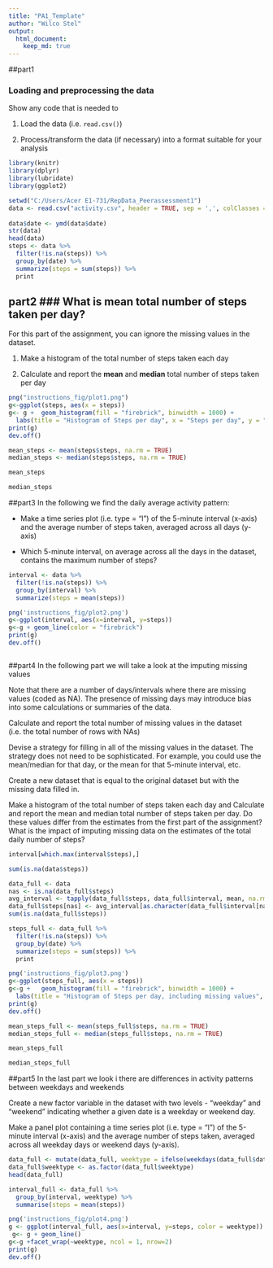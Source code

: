```yaml
---
title: "PA1_Template"
author: "Wilco Stel"
output: 
  html_document:
    keep_md: true
---
```


##part1

### Loading and preprocessing the data

Show any code that is needed to

1. Load the data (i.e. `read.csv()`)

2. Process/transform the data (if necessary) into a format suitable for your analysis



```r
library(knitr)
library(dplyr)
library(lubridate)
library(ggplot2)

setwd("C:/Users/Acer E1-731/RepData_Peerassessment1")
data <- read.csv("activity.csv", header = TRUE, sep = ',', colClasses = c("numeric", "character",
                                                                          "integer"))
data$date <- ymd(data$date)
str(data)
head(data)
steps <- data %>%
  filter(!is.na(steps)) %>%
  group_by(date) %>%
  summarize(steps = sum(steps)) %>%
  print

```

## part2 ### What is mean total number of steps taken per day?

For this part of the assignment, you can ignore the missing values in
the dataset.

1. Make a histogram of the total number of steps taken each day

2. Calculate and report the **mean** and **median** total number of steps taken per day

```r
png("instructions_fig/plot1.png")
g<-ggplot(steps, aes(x = steps))
g<- g +  geom_histogram(fill = "firebrick", binwidth = 1000) +
  labs(title = "Histogram of Steps per day", x = "Steps per day", y = "Frequency")
print(g)
dev.off()

mean_steps <- mean(steps$steps, na.rm = TRUE)
median_steps <- median(steps$steps, na.rm = TRUE)

mean_steps

median_steps

```

##part3
In the following we find the daily average activity pattern:

 - Make a time series plot (i.e. type = "l") of the 5-minute interval (x-axis) and the average number of steps taken, averaged across all days (y-axis)

 - Which 5-minute interval, on average across all the days in the dataset, contains the maximum number of steps?


```r

interval <- data %>%
  filter(!is.na(steps)) %>%
  group_by(interval) %>%
  summarize(steps = mean(steps))

png('instructions_fig/plot2.png')
g<-ggplot(interval, aes(x=interval, y=steps))
g<-g + geom_line(color = "firebrick")
print(g)
dev.off()



```
##part4
In the following part we will take a look at the imputing missing values

Note that there are a number of days/intervals where there are missing values (coded as NA). The presence of missing days may introduce bias into some calculations or summaries of the data.

Calculate and report the total number of missing values in the dataset (i.e. the total number of rows with NAs)

Devise a strategy for filling in all of the missing values in the dataset. The strategy does not need to be sophisticated. For example, you could use the mean/median for that day, or the mean for that 5-minute interval, etc.

Create a new dataset that is equal to the original dataset but with the missing data filled in.

Make a histogram of the total number of steps taken each day and Calculate and report the mean and median total number of steps taken per day. Do these values differ from the estimates from the first part of the assignment? What is the impact of imputing missing data on the estimates of the total daily number of steps?

```r

interval[which.max(interval$steps),]

sum(is.na(data$steps))

data_full <- data
nas <- is.na(data_full$steps)
avg_interval <- tapply(data_full$steps, data_full$interval, mean, na.rm=TRUE, simplify=TRUE)
data_full$steps[nas] <- avg_interval[as.character(data_full$interval[nas])]
sum(is.na(data_full$steps))

steps_full <- data_full %>%
  filter(!is.na(steps)) %>%
  group_by(date) %>%
  summarize(steps = sum(steps)) %>%
  print

png('instructions_fig/plot3.png')
g<-ggplot(steps_full, aes(x = steps)) 
g<-g +   geom_histogram(fill = "firebrick", binwidth = 1000) +
  labs(title = "Histogram of Steps per day, including missing values", x = "Steps per day", y = "Frequency")
print(g)
dev.off()

mean_steps_full <- mean(steps_full$steps, na.rm = TRUE)
median_steps_full <- median(steps_full$steps, na.rm = TRUE)

mean_steps_full

median_steps_full


```
##part5
In the last part we look i there are differences in activity patterns between weekdays and weekends


Create a new factor variable in the dataset with two levels - "weekday" and "weekend" indicating whether a given date is a weekday or weekend day.

Make a panel plot containing a time series plot (i.e. type = "l") of the 5-minute interval (x-axis) and the average number of steps taken, averaged across all weekday days or weekend days (y-axis). 



```r


data_full <- mutate(data_full, weektype = ifelse(weekdays(data_full$date) == "zaterdag" | weekdays(data_full$date) == "zondag", "weekend", "weekday"))
data_full$weektype <- as.factor(data_full$weektype)
head(data_full)

interval_full <- data_full %>%
  group_by(interval, weektype) %>%
  summarise(steps = mean(steps))

png('instructions_fig/plot4.png')
g <- ggplot(interval_full, aes(x=interval, y=steps, color = weektype))
 g<- g + geom_line() 
g<-g +facet_wrap(~weektype, ncol = 1, nrow=2)
print(g)
dev.off()

```
